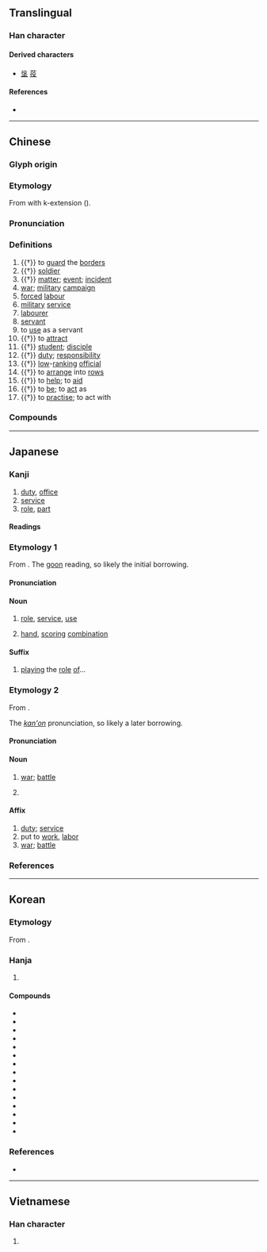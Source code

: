 {{also|伇}}
{{character info}}
==Translingual==

===Han character===
{{Han char|rn=60|rad=彳|as=04|sn=7|four=27247|canj=HOHNE|ids=⿰彳殳}}

====Derived characters====
* [[垼]] [[䓈]]

====References====
* {{Han ref|kx=0365.180|dkj=10057|dj=0685.120|hdz=20814.230|uh=5F79|ud=24441|bh=A7D0|bd=42960}}

----

==Chinese==
{{zh-forms}}

===Glyph origin===
{{Han etym}}

===Etymology===
From {{och-l|為|to do|id=1}} with k-extension ({{zh-ref|Schuessler, 2007}}).

===Pronunciation===
{{zh-pron
|m=yì
|m-s=yuo2
|c=jik6
|c-t=vet5
|g=
|h=pfs=yi̍t;gd=yid6
|j=ieh4
|mb=ià/ĭ
|md=ĭk
|mn=ia̍h/xm,zz,tw:e̍k/qz:ia̍k
|mn_note=ia̍h - vernacular, e̍k/ia̍k - literary
|mn-t=hiah8
|w=5hhioq
|x=y6
|mc=y
|oc=y
|ma=y
|cat=v,n
}}

===Definitions===
{{zh-hanzi}}

# {{†}} to [[guard]] the [[border]]s
# {{†}} [[soldier]]
# {{†}} [[matter]]; [[event]]; [[incident]]
# [[war]]; [[military]] [[campaign]]
# [[forced]] [[labour]]
# [[military]] [[service]]
# [[labourer]]
# [[servant]]
# to [[use]] as a servant
# {{†}} to [[attract]]
# {{†}} [[student]]; [[disciple]]
# {{†}} [[duty]]; [[responsibility]]
# {{†}} [[low]]-[[ranking]] [[official]]
# {{†}} to [[arrange]] into [[row]]s
# {{†}} to [[help]]; to [[aid]]
# {{†}} to [[be]]; to [[act]] as
# {{†}} to [[practise]]; to act with

===Compounds===
{{zh-der|役夫|備役|惠州之役|停役|傜役|募役|廝役|勞役|伕役|常備兵役|夜役軍牢|一身兩役|免役|役別|侍役|役使動物|復役|執役|役子|役種|役畜|役男|役物|役損|役役|奴役|夫役|僱役|君子于役|外役監獄|庚子之役|差役|兵役節|丁役|役屬|僕役|役使|徭役|國民兵役|兵役|役齡|力役|兵役課|公役|工役|役期|祗役|服役|戍役|禁役|拘役|斗筲役|當役|督役|無能為役|甲申之役|服兵役|現役軍人|現役|捕役|營營役役|番役|物役|戰役|行役|轉役|預備役|賤役|補充兵役|賦役|義役|茶役|頭役|門役|除役|貪官蠹役|長役夢魂|衙役|采石之役|革役|罰役|退役|退除役|課役}}

----

==Japanese==

===Kanji===
{{ja-kanji|grade=3|rs=彳04}}

# [[duty]], [[office]]
# [[service]]
# [[role]], [[part]]

====Readings====
{{ja-readings
|goon=やく
|kanon=えき
|kun=つとめ-, えだち-
|nanori=え, えん, えんの, おうこ, おうせ, おおせ, まもり, まもる
}}

===Etymology 1===
{{ja-kanjitab|やく|yomi=o}}
From {{der|ja|ltc|sort=やく|-}} {{ltc-l|役|id=1}}. The [[呉音#Japanese|goon]] reading, so likely the initial borrowing.

====Pronunciation====
{{ja-pron|y=go|やく|acc=2|acc_ref=DJR}}

====Noun====
{{ja-noun|やく}}

# [[role]], [[service]], [[use]]
# {{lb|ja|card games|mahjong|sort=やく}} [[hand]], [[score|scoring]] [[combination]]

====Suffix====
{{ja-pos|suffix|やく}}

# [[play]]ing the [[role]] [[of]]...
#: {{ja-usex|[[w:ja:涼宮ハルヒ|涼%宮ハルヒ]]'''役'''の[[w:ja:平野綾|平%野 綾]]さん|^すず%みや ^ハルヒ-'''やく''' の ^ひら%の ^あや-さん|{{w|Aya Hirano}}, who voices {{w|Haruhi Suzumiya}}}}

===Etymology 2===
{{ja-kanjitab|えき|yomi=kanon}}
From {{der|ja|ltc|sort=えき|-}} {{ltc-l|役|id=1}}.

The ''[[漢音#Japanese|kan'on]]'' pronunciation, so likely a later borrowing.

====Pronunciation====
{{ja-pron|えき|acc=1|acc_ref=DJR|y=kanon}}

====Noun====
{{ja-noun|えき}}

# [[war]]; [[battle]]
# {{lb|ja|archaic}} {{rfdef|ja}}

====Affix====
{{ja-pos|affix|えき}}

# [[duty]]; [[service]]
# put to [[work]], [[labor]]
# [[war]]; [[battle]]

===References===
<references/>

----

==Korean==

===Etymology===
From {{der|ko|ltc|-}} {{ltc-l|役}}. 

{{hanja-dongguk|ᄋᆑᆨ〮|yuyek}}

{{hanja-hunmong|역〮|yek|人類#중02A}}

===Hanja===
{{ko-hanja-search}}
{{ko-hanja|부리다|부릴|역}}

# {{hanja form of|역|[[duty]]; [[role]]}}

====Compounds====
{{der-top3|Compounds}}
* {{ko-l|역할|役割}}
* {{ko-l|징역|懲役}}
* {{ko-l|용역|用役}}
* {{ko-l|현역|現役}}
* {{ko-l|병역|兵役}}
* {{ko-l|고역|苦役}}
* {{ko-l|주역|主役}}
* {{ko-l|노역|勞役}}
* {{ko-l|악역|惡役}}
* {{ko-l|전역|戰役}}
* {{ko-l|복역|服役}}
* {{ko-l|퇴역|退役}}
* {{ko-l|부역|賦役}}
* {{ko-l|단역|端役}}
* {{ko-l|대역|代役}}
{{der-bottom}}

===References===
* {{R:hanjadoc|3243}}

----

==Vietnamese==

===Han character===
{{vi-readings|readings=dịch, việc|rs=彳04}}

# {{rfdef|vi|rs=彳04}}